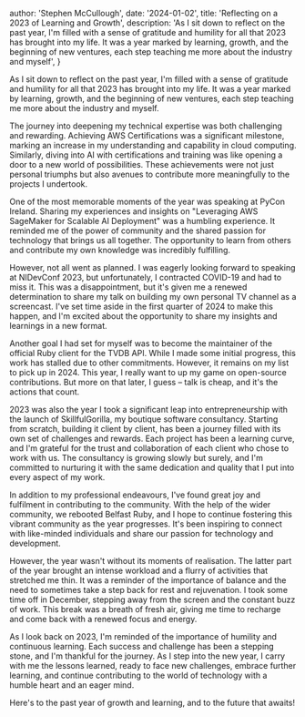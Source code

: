 

  author: 'Stephen McCullough',
  date: '2024-01-02',
  title: 'Reflecting on a 2023 of Learning and Growth',
  description: 'As I sit down to reflect on the past year, I\'m filled with a sense of gratitude and humility for all that 2023 has brought into my life. It was a year marked by learning, growth, and the beginning of new ventures, each step teaching me more about the industry and myself',
}


As I sit down to reflect on the past year, I'm filled with a sense of gratitude and humility for all that 2023 has brought into my life. It was a year marked by learning, growth, and the beginning of new ventures, each step teaching me more about the industry and myself.

The journey into deepening my technical expertise was both challenging and rewarding. Achieving AWS Certifications was a significant milestone, marking an increase in my understanding and capability in cloud computing. Similarly, diving into AI with certifications and training was like opening a door to a new world of possibilities. These achievements were not just personal triumphs but also avenues to contribute more meaningfully to the projects I undertook.

One of the most memorable moments of the year was speaking at PyCon Ireland. Sharing my experiences and insights on "Leveraging AWS SageMaker for Scalable AI Deployment" was a humbling experience. It reminded me of the power of community and the shared passion for technology that brings us all together. The opportunity to learn from others and contribute my own knowledge was incredibly fulfilling.

However, not all went as planned. I was eagerly looking forward to speaking at NIDevConf 2023, but unfortunately, I contracted COVID-19 and had to miss it. This was a disappointment, but it's given me a renewed determination to share my talk on building my own personal TV channel as a screencast. I've set time aside in the first quarter of 2024 to make this happen, and I'm excited about the opportunity to share my insights and learnings in a new format.

Another goal I had set for myself was to become the maintainer of the official Ruby client for the TVDB API. While I made some initial progress, this work has stalled due to other commitments. However, it remains on my list to pick up in 2024. This year, I really want to up my game on open-source contributions. But more on that later, I guess – talk is cheap, and it's the actions that count.

2023 was also the year I took a significant leap into entrepreneurship with the launch of SkillfulGorilla, my boutique software consultancy. Starting from scratch, building it client by client, has been a journey filled with its own set of challenges and rewards. Each project has been a learning curve, and I'm grateful for the trust and collaboration of each client who chose to work with us. The consultancy is growing slowly but surely, and I'm committed to nurturing it with the same dedication and quality that I put into every aspect of my work.

In addition to my professional endeavours, I've found great joy and fulfilment in contributing to the community. With the help of the wider community, we rebooted Belfast Ruby, and I hope to continue fostering this vibrant community as the year progresses. It's been inspiring to connect with like-minded individuals and share our passion for technology and development.

However, the year wasn't without its moments of realisation. The latter part of the year brought an intense workload and a flurry of activities that stretched me thin. It was a reminder of the importance of balance and the need to sometimes take a step back for rest and rejuvenation. I took some time off in December, stepping away from the screen and the constant buzz of work. This break was a breath of fresh air, giving me time to recharge and come back with a renewed focus and energy.

As I look back on 2023, I'm reminded of the importance of humility and continuous learning. Each success and challenge has been a stepping stone, and I'm thankful for the journey. As I step into the new year, I carry with me the lessons learned, ready to face new challenges, embrace further learning, and continue contributing to the world of technology with a humble heart and an eager mind.

Here's to the past year of growth and learning, and to the future that awaits!
